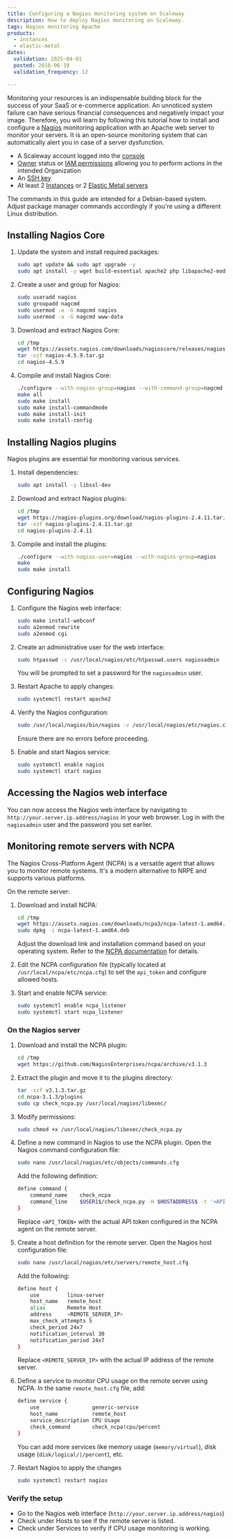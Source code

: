```yaml
---
title: Configuring a Nagios monitoring system on Scaleway
description: How to deploy Nagios monitoring on Scaleway.
tags: Nagios monitoring Apache
products:
  - instances
  - elastic-metal
dates:
  validation: 2025-04-01
  posted: 2018-06-19
  validation_frequency: 12

---
```



Monitoring your resources is an indispensable building block for the success of your SaaS or e-commerce application. An unnoticed system failure can have serious financial consequences and negatively impact your image.
Therefore, you will learn by following this tutorial how to install and configure a [Nagios](https://www.nagios.org/) monitoring application with an Apache web server to monitor your servers.
It is an open-source monitoring system that can automatically alert you in case of a server dysfunction.

<Requirements />

- A Scaleway account logged into the [console](https://console.scaleway.com)
- [Owner](/iam/concepts/#owner) status or [IAM permissions](/iam/concepts/#permission) allowing you to perform actions in the intended Organization
- An [SSH key](/organizations-and-projects/how-to/create-ssh-key/)
- At least 2 [Instances](/instances/how-to/create-an-instance/) or 2 [Elastic Metal servers](/elastic-metal/how-to/create-server/)

<Message type="note">
  The commands in this guide are intended for a Debian-based system. Adjust package manager commands accordingly if you're using a different Linux distribution.
</Message>

## Installing Nagios Core

1. Update the system and install required packages:
   ```bash
   sudo apt update && sudo apt upgrade -y
   sudo apt install -y wget build-essential apache2 php libapache2-mod-php php-gd libgd-dev unzip
   ```

2. Create a user and group for Nagios:
   ```bash
   sudo useradd nagios
   sudo groupadd nagcmd
   sudo usermod -a -G nagcmd nagios
   sudo usermod -a -G nagcmd www-data
   ```

3. Download and extract Nagios Core:
   ```bash
   cd /tmp
   wget https://assets.nagios.com/downloads/nagioscore/releases/nagios-4.5.9.tar.gz
   tar -xzf nagios-4.5.9.tar.gz
   cd nagios-4.5.9
   ```

4. Compile and install Nagios Core:
   ```bash
   ./configure --with-nagios-group=nagios --with-command-group=nagcmd
   make all
   sudo make install
   sudo make install-commandmode
   sudo make install-init
   sudo make install-config
   ```

## Installing Nagios plugins

Nagios plugins are essential for monitoring various services.

1. Install dependencies:
   ```bash
   sudo apt install -y libssl-dev
   ```

2. Download and extract Nagios plugins:
   ```bash
   cd /tmp
   wget https://nagios-plugins.org/download/nagios-plugins-2.4.11.tar.gz
   tar -xzf nagios-plugins-2.4.11.tar.gz
   cd nagios-plugins-2.4.11
   ```


3. Compile and install the plugins:
   ```bash
   ./configure --with-nagios-user=nagios --with-nagios-group=nagios
   make
   sudo make install
   ```

## Configuring Nagios

1. Configure the Nagios web interface:
   ```bash
   sudo make install-webconf
   sudo a2enmod rewrite
   sudo a2enmod cgi
   ```

2. Create an administrative user for the web interface:
   ```bash
   sudo htpasswd -c /usr/local/nagios/etc/htpasswd.users nagiosadmin
   ```

   You will be prompted to set a password for the `nagiosadmin` user.

3. Restart Apache to apply changes:
   ```bash
   sudo systemctl restart apache2
   ```

4. Verify the Nagios configuration:
   ```bash
   sudo /usr/local/nagios/bin/nagios -v /usr/local/nagios/etc/nagios.cfg
   ```

   Ensure there are no errors before proceeding.

5. Enable and start Nagios service:
   ```bash
   sudo systemctl enable nagios
   sudo systemctl start nagios
   ```


## Accessing the Nagios web interface

You can now access the Nagios web interface by navigating to `http://your.server.ip.address/nagios` in your web browser. Log in with the `nagiosadmin` user and the password you set earlier.

## Monitoring remote servers with NCPA

The Nagios Cross-Platform Agent (NCPA) is a versatile agent that allows you to monitor remote systems. It's a modern alternative to NRPE and supports various platforms.

On the remote server:

1. Download and install NCPA:
   ```bash
   cd /tmp
   wget https://assets.nagios.com/downloads/ncpa3/ncpa-latest-1.amd64.deb
   sudo dpkg -i ncpa-latest-1.amd64.deb
   ```

   Adjust the download link and installation command based on your operating system. Refer to the [NCPA documentation](https://www.nagios.org/ncpa/getting-started.php) for details.

2. Edit the NCPA configuration file (typically located at `/usr/local/ncpa/etc/ncpa.cfg`) to set the `api_token` and configure allowed hosts.

3. Start and enable NCPA service:
   ```bash
   sudo systemctl enable ncpa_listener
   sudo systemctl start ncpa_listener
   ```


### On the Nagios server

1. Download and install the NCPA plugin:
   ```bash
   cd /tmp
   wget https://github.com/NagiosEnterprises/ncpa/archive/v3.1.3

2. Extract the plugin and move it to the plugins directory:
   ```bash
   tar -xzf v3.1.3.tar.gz
   cd ncpa-3.1.3/plugins
   sudo cp check_ncpa.py /usr/local/nagios/libexec/

3. Modify permissions:
   ```bash
   sudo chmod +x /usr/local/nagios/libexec/check_ncpa.py
   ```

4. Define a new command in Nagios to use the NCPA plugin.
   Open the Nagios command configuration file:
   ```bash
   sudo nano /usr/local/nagios/etc/objects/commands.cfg
   ```
   Add the following definition:
   ```bash
   define command {
       command_name    check_ncpa
       command_line    $USER1$/check_ncpa.py -H $HOSTADDRESS$ -t '<API_TOKEN>' -M $ARG1$
   }
   ```
   Replace `<API_TOKEN>` with the actual API token configured in the NCPA agent on the remote server.

5. Create a host definition for the remote server.
   Open the Nagios host configuration file:
   ```bash
   sudo nano /usr/local/nagios/etc/servers/remote_host.cfg
   ```
   Add the following:
   ```bash
   define host {
       use         linux-server
       host_name   remote_host
       alias       Remote Host
       address     <REMOTE_SERVER_IP>
       max_check_attempts 5
       check_period 24x7
       notification_interval 30
       notification_period 24x7
   }
   ```
   Replace `<REMOTE_SERVER_IP>` with the actual IP address of the remote server.

6. Define a service to monitor CPU usage on the remote server using NCPA.
   In the same `remote_host.cfg` file, add:
   ```bash
   define service {
       use                 generic-service
       host_name           remote_host
       service_description CPU Usage
       check_command       check_ncpa!cpu/percent
   }
   ```
   You can add more services like memory usage (`memory/virtual`), disk usage (`disk/logical/|/percent`), etc.

7. Restart Nagios to apply the changes
   ```bash
   sudo systemctl restart nagios
   ```

### Verify the setup
- Go to the Nagios web interface (`http://your.server.ip.address/nagios`)
- Check under Hosts to see if the remote server is listed.
- Check under Services to verify if CPU usage monitoring is working.
